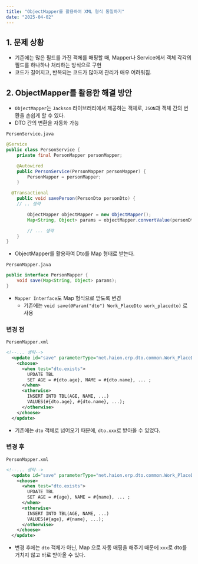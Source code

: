 ```yaml
---
title: "ObjectMapper를 활용하여 XML 형식 통일하기"
date: "2025-04-02"
---
```


## 1. 문제 상황
* 기존에는 많은 필드를 가진 객체를 매핑할 때, Mapper나 Service에서 객체 각각의 필드를 하나하나 처리하는 방식으로 구현
* 코드가 길어지고, 반복되는 코드가 많아져 관리가 매우 어려워짐.

## 2. ObjectMapper를 활용한 해결 방안
* `ObjectMapper`는 `Jackson` 라이브러리에서 제공하는 객체로, `JSON`과 객체 간의 변환을 손쉽게 할 수 있다.
* DTO 간의 변환을 자동화 가능


`PersonService.java`
```java
@Service
public class PersonService {
	private final PersonMapper personMapper;

	@Autowired
	public PersonService(PersonMapper personMapper) {
		PersonMapper = personMapper;
	}

  @Transactional
	public void savePerson(PersonDto personDto) {
    // .. 생략

		ObjectMapper objectMapper = new ObjectMapper();
		Map<String, Object> params = objectMapper.convertValue(personDto, Map.class);

		// ... 생략
	}
}
```
* ObjectMapper를 활용하여 Dto를 Map 형태로 받는다.

`PersonMapper.java`
```java
public interface PersonMapper {
    void save(Map<String, Object> params);
}
```
* `Mapper Interface`도 Map 형식으로 받도록 변경
  * 기존에는 `void save(@Param("dto") Work_PlaceDto work_placedto)` 로 사용

### 변경 전
`PersonMapper.xml`
```XML
<!--... 생략-->
  <update id="save" parameterType="net.haion.erp.dto.common.Work_PlaceDto">
    <choose>
      <when test="dto.exists">
        UPDATE TBL
        SET AGE = #{dto.age}, NAME = #{dto.name}, ... ;
      </when>
      <otherwise>
        INSERT INTO TBL(AGE, NAME, ...)
        VALUES(#{dto.age}, #{dto.name}, ...);
      </otherwise>
    </choose>
  </update>
```
* 기존에는 `dto` 객체로 넘어오기 때문에, `dto.xxx`로 받아올 수 있었다.

### 변경 후
`PersonMapper.xml`
```XML
<!--... 생략-->
  <update id="save" parameterType="net.haion.erp.dto.common.Work_PlaceDto">
    <choose>
      <when test="dto.exists">
        UPDATE TBL
        SET AGE = #{age}, NAME = #{name}, ... ;
      </when>
      <otherwise>
        INSERT INTO TBL(AGE, NAME, ...)
        VALUES(#{age}, #{name}, ...);
      </otherwise>
    </choose>
  </update>
```
* 변경 후에는 `dto` 객체가 아닌, Map 으로 자동 매핑을 해주기 때문에 `xxx`로 dto를 거치지 않고 바로 받아올 수 있다.

